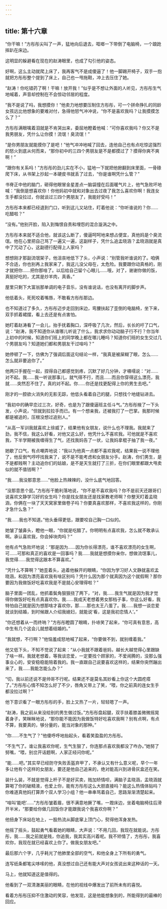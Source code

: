 ```yaml
---
---
---
```

title: 第十六章
---




“你干嘛！”方彤彤尖叫了一声，猛地向后退去，哐啷一下带倒了电脑椅，一个踉跄摔趴在床边。

这明显的躲避看在现在的赵涛眼里，也成了勾引他的姿态。

好啊，这么主动就爬上床了，我再客气不是成傻逼了！他一脚踢开椅子，双手一抱就把方彤彤整个提到了床上，自己也一甩拖鞋，冲上去压住了她。

“赵涛！你吃错药了啊！干嘛！放开我！”似乎是不想让外面的人听见，方彤彤生气地喊着，声音却控制在不会惊动邻居的程度。

“我不是说了吗，我想摸你！”他卖力地想要压制住方彤彤，可一个拼命挣扎的同龄女孩远比他想象的要难对付，急得他怒气冲冲说，“你不是喜欢我吗？让我摸摸怎么了？”

方彤彤满眼噙着泪就是不肯哭出来，委屈地瞪着他喊：“可你喜欢我吗？你又不是我男朋友，凭什么让你摸！流氓！臭流氓！”

“是你男朋友就能摸你了是吧！”他气冲冲地喊了回去，连他自己也有点吃惊这强烈的怒火到底从何而来，“那你初中的三四个男朋友是不是都摸过了？摸得你爽不爽啊！”

“跟你有关系吗！”方彤彤的劲儿实在不小，猛地一下就把他掀翻到床里面，一骨碌爬下床，从书架上抄起一本硬皮书就丢了过去，“你是谁啊凭什么管？”

书脊正中他的脑门，砸得他眼冒金星差点一脑袋撞在后面暖气片上，他气急败坏地喊：“我倒是想喜欢你！你他妈初中就和对象出去过夜了我怎么喜欢你啊！我连女生手都没拉过，你就谈过三四个男朋友了，我能好受吗！”

方彤彤本来都已经退到门口，听到这儿又站住，盯着他说：“你听谁说的？你……吃醋啦？”

“没有。”他别开脸，陷入到悔恨自责和埋怨的混合漩涡之中。

方彤彤本来就不适合他，就该这么断了，傻逼呵呵地来想占便宜，真他妈是个臭流氓。他在心里把自己骂了一遍又一遍，这副样子，凭什么追孟晓涵？孟晓涵就是真中了咒动了心，这副德行配得上人家吗？

想想刚才那副流氓架子，他沮丧地低下了头，小声说：“别管我听谁说的了。咱俩不合适，你也别再上我家来了，我这儿没父母在，太危险。我要跟你动真格的，刚才就把你……把你那啥了。以后给自己留个心眼儿……哦，对了，谢谢你做的饭，真挺好吃的，尤其是炒羊肉，真香。”

屋里只剩下大富翁那单调的电子音乐，没有谁说话，也没有离开的脚步声。

他低着头，死死咬着嘴唇，不敢看方彤彤那边。

也不知道过了多久，方彤彤迈步走回到床边，弯腰扶起了歪倒的电脑椅，坐下来，双手抓着裙摆，看上去还是有点害怕。

她盯着赵涛看了一会儿，抬手抚着胸口，深呼吸了几次，然后，长长的吁了口气，说：“赵涛，我不知道你从谁哪儿听说了什么，我求求你动动脑子行不行？你当年上初中的时候，知道你们班上的同学晚上都在哪儿睡吗？知道你们班的女生交过几个男朋友吗？知道她们都和男朋友干过啥吗？”

她停顿了一下，仿佛为了强调后面这句结论一样，“我真是被屎糊了眼，怎么……怎么就非要追你了。”

他两只手握在一起，捏得自己都感觉到疼，沉默了好几分钟，才嗫嚅说：“对……对不起。我……我一听说那事儿，就气得不行，而且……而且你穿得这么漂亮，我就……突然忍不住了。真的对不起。你……你还是找更配得上你的男生去吧。”

刚才的一腔欲火消失的无影无踪，他低头看着自己的腿，只想找个地缝钻进去。

“我初中的确早恋过三次，好奇，也是为了跟傻逼班主任斗气。”方彤彤掖了一下头发，小声说，“但就到拉拉手而已。有一个想亲我，还被我打了一巴掌。我那时候都是被追的，压根没想过追别人。”

“从高一军训我就喜欢上徐威了，结果他有女朋友，说什么也不理我。我就来了劲，我不信，我这么好看，对他又这么好，他凭什么不喜欢我。可他就是不喜欢我，下半学期被我缠得生了气，还找我妈告了一状，让我妈拿棍子抽了我一夜。”

她歇了口气，有点嘲弄地说：“我以为他真一点都不喜欢我呢，结果我一说不理他了，他反倒气哼哼找我来了，说不是不能考虑和女朋友分手。赵涛，你们男生，是不是都贱啊？主动追你们的姑娘，是不是天生就打了三折，在你们眼里都跟大甩卖似的就不值钱啊？”

“我……我没那意思……”他脸上热辣辣的，没什么底气地回答。

“没那意思个屁。”方彤彤干脆利落地说，“你不是不喜欢我吗？你不是前天还跟哥们说喜欢文静学习好的女生吗？你是找女朋友还是找家教老师啊？你整天盯着孟晓涵，你俩在一块了天天窝家里做卷子吗？你要真喜欢那样，不喜欢我这样的，你刚才急什么急？”

“我……我也不知道。”他头垂得更低，跟要咬自己胸一口似的。

她皱了皱鼻头，瞪他一眼，“你就是吃醋了。你明明有点喜欢我，怎么就不敢承认啊。承认喜欢我，你会掉块肉吗？”

他有点气急败坏地说：“那是因为……因为你长得漂亮，谁不喜欢漂亮的女生啊，可……可那和真正的喜欢是一回事吗？我……我就是想摸你亲你，想做流氓事儿，我觉得……我觉得这跟本不算喜欢。”

“凭什么不算啊？”她歪着头，追着他躲开的眼睛，“你因为学习好人文静就喜欢孟晓涵，和因为漂亮喜欢我有啥区别吗？凭什么因为那个就真因为这个就假啊？那你要因为我做饭好吃喜欢我是不是就心安理得啦？”

脑子里面一团乱，他抓着鬓角狠狠挠了两下，“对，我……我生气就是因为我才觉得你做饭好吃有点真喜欢你。我……我成天老想着男女那档子事，你这么好看，我特怕自己就是因为想那啥才喜欢你，那……那也太王八蛋了。我……我想一谈恋爱就谈到结婚，到时候跟人介绍我媳妇，就能说‘看，这是我初恋情人’。”

“你还想着从一而终呐？”方彤彤瞪圆了眼睛，扑哧笑了起来，“你可真有意思，高中生有几个这会儿就想着结婚的。”

“我就想，不行啊？”他恼羞成怒地喊了起来，“你要做不到，就别缠着我。”

他又低下头，不知不觉说了起来：“从小我就不跟着爸妈，越长大越觉得心里跟缺了啥一样。我就老想着，等我谈恋爱，一定要找个顾家的，不爱闹腾的，没那么强事业心的，安安稳稳能陪着我的。我一直跟自己说要喜欢这样的，结果你突然蹦出来了，我……我能怎能么办？”

“切，我以前还说不是帅哥不行呢。结果还不是莫名其妙看上你这个大圆疙瘩了。”方彤彤心情不知怎么好了不少，唇角又带上了笑，“喂，你之前真的连女生手都没拉过啊？”

他下意识看了一眼方彤彤的手，脸上又热了一片，轻轻嗯了一声。

“赵涛，我之前从来没给别的男生做过饭。”方彤彤盘起腿，双手扶着膝盖微微摇晃着身子，笑眯眯地说，“那你能不能因为我做饭特好吃喜欢我啊？别有点啊，有点不算，我要真的，够分量的，能当对象的那种。”

“你……不生气了？”他傻呼呼地抬起头，看着笑盈盈的方彤彤。

“不生气了。谁让我喜欢你呢，生气生狠了，你连那点喜欢我都没了咋办。”她努了努嘴，“喂，别岔开话题啊，人家正经问你呢。”

“能……吧。”其实早已经防守失败丢盔弃甲了，不承认又有什么意义呢，早个一年多让他有个这样的女朋友，要还是他自己追来的，绝对能高兴到进骨灰盒还在笑。

装什么装，不就是觉得上杆子不是好买卖，贱加矫情呗，满脑子孟晓涵，孟晓涵就算喝了你的破精液，也爱上你，能有方彤彤这么大胆直接吗？能这么热情体贴吗？你难道真他妈打算弄个双人学习小组？他一串串骂着自己，思路渐渐清楚起来。

“啥叫‘能吧’……”方彤彤皱着眉，很不满意地撅了嘴，一蹬床边，坐着电脑椅往后滑开半米，“那要给你做几回饭你才能跟我说个我喜欢你啊？”

他扭身下床站在地上，一股热流从脚底窜上顶门心，熨得他浑身发热。

他摇了摇头，鼓起勇气看着她的眼睛，大声说：“不用几回，我现在就能说。方彤彤，我……我之前就是贱，你追我，我其实高兴着呢。我不矫情了，方彤彤，我喜欢你，我现在就已经喜欢上你了。做我女朋友吧。”

最后那六个字，几乎耗光了他肺里全部的空气，和他全身上下所有的勇气。

连写纸条都笔尖哆嗦的他，真没想过自己还有能大声对女孩说出来这种话的一天。

马上，他就知道这是值得的。

他看到了一双清澈美丽的眼睛，在他的视线中爆发出了前所未有的喜悦。

看着方彤彤压抑不住激动的笑容，他发现，这是他能想象到的，所能得到的最棒的回应。